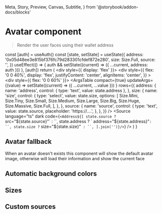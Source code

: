   Meta,
  Story,
  Preview,
  Canvas,
  Subtitle,
} from '@storybook/addon-docs/blocks'

<Meta title="Components/User/Avatar" />

# Avatar component

> Render the user faces using their wallet address

  const [auth] = useAuth()
  const [state, setState] = useState({
    address: '0x05d48ee3e815bf376fc79d283301cfdef872e280',
    size: Size.Full,
    source: '',
  })
  useEffect(() => {
    auth && setState((current) => ({ ...current, address: auth }))
  }, [auth])
  return (
    <Container>
      <div style={{ display: 'flex' }}>
        <div
          style={{
            flex: '0 0 40%',
            display: 'flex',
            justifyContent: 'center',
            alignItems: 'center',
          }}
        >
          <Avatar
            src={state.source}
            address={state.address}
            size={state.size}
          />
        </div>
        <div style={{ flex: '0 0 60%' }}>
          <ArgsTable
            compact={true}
            updateArgs={(value) =>
              setState((current) => ({ ...current, ...value }))
            }
            rows={{
              address: {
                name: 'address',
                control: { type: 'text', value: state.address },
              },
              size: {
                name: 'size',
                control: {
                  type: 'select',
                  value: state.size,
                  options: [
                    Size.Mini,
                    Size.Tiny,
                    Size.Small,
                    Size.Medium,
                    Size.Large,
                    Size.Big,
                    Size.Huge,
                    Size.Massive,
                    Size.Full,
                  ],
                },
              },
              source: {
                name: 'source',
                control: {
                  type: 'text',
                  value: state.source,
                  placeholder: 'https://....',
                },
              },
            }}
          />
        </div>
      </div>
      <Source
        language="ts"
        dark
        code={`<Address${[
          state.source ? ` src="${state.source}"` : ``,
          state.address ? ` address="${state.address}"` : ``,
          state.size ? ` size="${state.size}"` : ``,
        ].join('')}/>`}
      />
    </Container>
  )
}

<PreviewAvatar />
<Divider size="small" />

## Avatar fallback

When an avatar doesn't exists this component will show the default avatar image, otherwise will load their information and show the current face

<Canvas isExpanded>
  <div style={{ display: 'flex', justifyContent: 'space-around' }}>
    <Avatar
      address={'0xffffffffffffffffffffffffffffffffffffffff'}
      size="full"
    />
    <Avatar
      address={'0x05d48ee3e815bf376fc79d283301cfdef872e280'}
      size="full"
    />
  </div>
</Canvas>

<Divider size="small" />

## Automatic background colors

<Canvas isExpanded>
  <div style={{ display: 'flex', justifyContent: 'space-around' }}>
    <Avatar address={'0x0...'} />
    <Avatar address={'0x1...'} />
    <Avatar address={'0x2...'} />
    <Avatar address={'0x3...'} />
    <Avatar address={'0x4...'} />
    <Avatar address={'0x5...'} />
    <Avatar address={'0x6...'} />
    <Avatar address={'0x7...'} />
    <Avatar address={'0x8...'} />
    <Avatar address={'0x9...'} />
    <Avatar address={'0xa...'} />
    <Avatar address={'0xb...'} />
    <Avatar address={'0xc...'} />
    <Avatar address={'0xd...'} />
    <Avatar address={'0xe...'} />
    <Avatar address={'0xf...'} />
  </div>
</Canvas>

<Divider size="small" />

## Sizes

<Canvas isExpanded>
  <div
    style={{
      display: 'flex',
      justifyContent: 'space-around',
      alignItems: 'center',
    }}
  >
    <Avatar size="mini" />
    <Avatar size="tiny" />
    <Avatar size="small" />
    <Avatar size="medium" />
    <Avatar size="large" />
    <Avatar size="big" />
    <Avatar size="huge" />
    <Avatar size="massive" />
    <Avatar size="full" />
  </div>
</Canvas>

<Divider size="small" />

## Custom sources

<Canvas isExpanded>
  <div
    style={{
      display: 'flex',
      justifyContent: 'space-around',
      alignItems: 'center',
    }}
  >
    <Avatar
      size="massive"
      src="https://wearable-api.decentraland.org/v2/collections/halloween_2020/wearables/hwn_2020_ghostblaster_tiara/thumbnail"
    />
    <Avatar
      size="massive"
      src="https://wearable-api.decentraland.org/v2/collections/halloween_2020/wearables/hwn_2020_ghostblaster_upper_body/thumbnail"
    />
    <Avatar
      size="massive"
      src="https://wearable-api.decentraland.org/v2/collections/halloween_2020/wearables/hwn_2020_ghostblaster_lower_body/thumbnail"
    />
  </div>
</Canvas>
